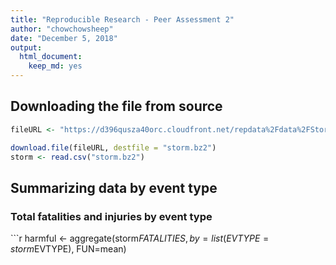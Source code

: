 ```yaml
---
title: "Reproducible Research - Peer Assessment 2"
author: "chowchowsheep"
date: "December 5, 2018"
output: 
  html_document:
    keep_md: yes
---
```


## Downloading the file from source
```r
fileURL <- "https://d396qusza40orc.cloudfront.net/repdata%2Fdata%2FStormData.csv.bz2"

download.file(fileURL, destfile = "storm.bz2")
storm <- read.csv("storm.bz2")
```

## Summarizing data by event type

### Total fatalities and injuries by event type
```r
harmful <- aggregate(storm$FATALITIES, by=list(EVTYPE=storm$EVTYPE), FUN=mean)